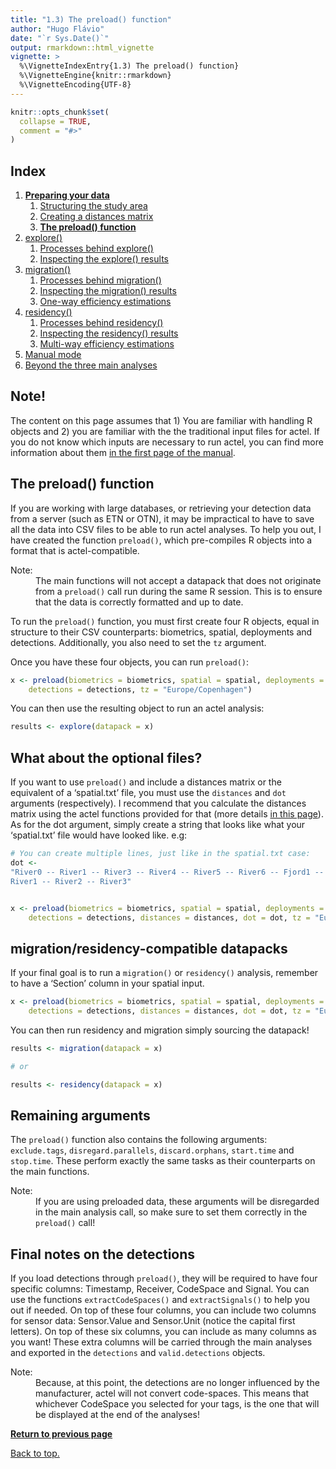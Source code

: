 ```yaml
---
title: "1.3) The preload() function"
author: "Hugo Flávio"
date: "`r Sys.Date()`"
output: rmarkdown::html_vignette
vignette: >
  %\VignetteIndexEntry{1.3) The preload() function}
  %\VignetteEngine{knitr::rmarkdown}
  %\VignetteEncoding{UTF-8}
---
```


```r
knitr::opts_chunk$set(
  collapse = TRUE,
  comment = "#>"
)
```

## Index

1. [**Preparing your data**](a-0_workspace_requirements.html)
    1. [Structuring the study area](a-1_study_area.html)
    1. [Creating a distances matrix](a-2_distances_matrix.html)
    1. [**The preload() function**](a-3_preload.html)
1. [explore()](b-0_explore.html)
    1. [Processes behind explore()](b-1_explore_processes.html)
    1. [Inspecting the explore() results](b-2_explore_results.html)
1. [migration()](c-0_migration.html)
    1. [Processes behind migration()](c-1_migration_processes.html)
    1. [Inspecting the migration() results](c-2_migration_results.html)
    1. [One-way efficiency estimations](c-3_migration_efficiency.html)
1. [residency()](d-0_residency.html)
    1. [Processes behind residency()](d-1_residency_processes.html)
    1. [Inspecting the residency() results](d-2_residency_results.html)
    1. [Multi-way efficiency estimations](d-3_residency_efficiency.html)
1. [Manual mode](e-0_manual_mode.html)
1. [Beyond the three main analyses](f-0_post_functions.html)

## Note!

The content on this page assumes that 1) You are familiar with handling R objects and 2) you are familiar with the the traditional input files for actel. If you do not know which inputs are necessary to run actel, you can find more information about them [in the first page of the manual](a-1_workspace_requirements.html).

## The preload() function

If you are working with large databases, or retrieving your detection data from a server (such as ETN or OTN), it may be impractical to have to save all the data into CSV files to be able to run actel analyses. To help you out, I have created the function `preload()`, which pre-compiles R objects into a format that is actel-compatible.

Note:
  : The main functions will not accept a datapack that does not originate from a `preload()` call run during the same R session. This is to ensure that the data is correctly formatted and up to date.

To run the `preload()` function, you must first create four R objects, equal in structure to their CSV counterparts: biometrics, spatial, deployments and detections. Additionally, you also need to set the `tz` argument.

Once you have these four objects, you can run `preload()`:

```r
x <- preload(biometrics = biometrics, spatial = spatial, deployments = deployments, 
	detections = detections, tz = "Europe/Copenhagen")
```

You can then use the resulting object to run an actel analysis:

```r
results <- explore(datapack = x)
```

## What about the optional files?

If you want to use `preload()` and include a distances matrix or the equivalent of a 'spatial.txt' file, you must use the `distances` and `dot` arguments (respectively). I recommend that you calculate the distances matrix using the actel functions provided for that (more details [in this page](a-2_distances_matrix.html)). As for the dot argument, simply create a string that looks like what your 'spatial.txt' file would have looked like. e.g:


```r
# You can create multiple lines, just like in the spatial.txt case:
dot <- 
"River0 -- River1 -- River3 -- River4 -- River5 -- River6 -- Fjord1 -- Fjord2 -- Sea1
River1 -- River2 -- River3"


x <- preload(biometrics = biometrics, spatial = spatial, deployments = deployments, 
	detections = detections, distances = distances, dot = dot, tz = "Europe/Copenhagen")
```

## migration/residency-compatible datapacks

If your final goal is to run a `migration()` or `residency()` analysis, remember to have a 'Section' column in your spatial input.


```r
x <- preload(biometrics = biometrics, spatial = spatial, deployments = deployments, 
	detections = detections, distances = distances, dot = dot, tz = "Europe/Copenhagen")
```

You can then run residency and migration simply sourcing the datapack!

```r
results <- migration(datapack = x)

# or

results <- residency(datapack = x)
```

## Remaining arguments

The `preload()` function also contains the following arguments: `exclude.tags`, `disregard.parallels`, `discard.orphans`, `start.time` and `stop.time`. These perform exactly the same tasks as their counterparts on the main functions.

Note: 
  : If you are using preloaded data, these arguments will be disregarded in the main analysis call, so make sure to set them correctly in the `preload()` call!


## Final notes on the detections

If you load detections through `preload()`, they will be required to have four specific columns: Timestamp, Receiver, CodeSpace and Signal. You can use the functions `extractCodeSpaces()` and `extractSignals()` to help you out if needed. On top of these four columns, you can include two columns for sensor data: Sensor.Value and Sensor.Unit (notice the capital first letters). On top of these six columns, you can include as many columns as you want! These extra columns will be carried through the main analyses and exported in the `detections` and `valid.detections` objects.

Note:
  : Because, at this point, the detections are no longer influenced by the manufacturer, actel will not convert code-spaces. This means that whichever CodeSpace you selected for your tags, is the one that will be displayed at the end of the analyses!

**<a href="javascript:history.back()">Return to previous page</a>**

[Back to top.](#)

